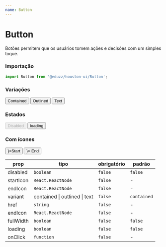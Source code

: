 ```yaml
---
name: Button
---
```





# Button

Botões permitem que os usuários tomem ações e decisões com um simples toque.

### Importação

```js
import Button from '@eduzz/houston-ui/Button';
```

### Variações

<Playground>
  <Row>
    <Column>
      <Button>Contained</Button>
    </Column>
    <Column>
      <Button variant='outlined'>Outlined</Button>
    </Column>
    <Column>
      <Button variant='text'>Text</Button>
    </Column>
  </Row>
</Playground>

### Estados

<Playground>
  <Row>
    <Column>
      <Button disabled>Disabled</Button>
    </Column>
    <Column>
      <Button loading>loading</Button>
    </Column>
  </Row>
</Playground>

### Com ícones

<Playground>
  <Row>
    <Column>
      <Button startIcon={<FaceHappyOutlineIcon />}>Start</Button>
    </Column>
    <Column>
      <Button variant='outlined' endIcon={<FaceHappyOutlineIcon />}>
        End
      </Button>
    </Column>
  </Row>
</Playground>

| prop      | tipo                                  | obrigatório | padrão      |
| --------- | ------------------------------------- | ----------- | ----------- |
| disabled  | `boolean`                             | `false`     | `false`     |
| startIcon | `React.ReactNode`                     | `false`     | -           |
| endIcon   | `React.ReactNode`                     | `false`     | -           |
| variant   | contained &#124; outlined &#124; text | `false`     | `contained` |
| href      | `string`                              | `false`     | -           |
| endIcon   | `React.ReactNode`                     | `false`     | -           |
| fullWidth | `boolean`                             | `false`     | `false`     |
| loading   | `boolean`                             | `false`     | `false`     |
| onClick   | `function`                            | `false`     | -           |
